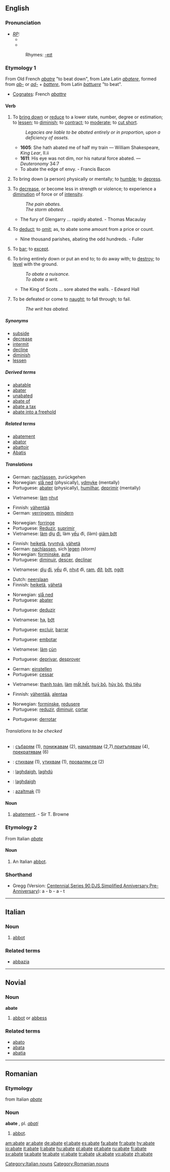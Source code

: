 {{wikisource1911Enc|Abated}}
==English==

===Pronunciation===
* ''[[RP]]:''
** {{IPA|/əˈbeɪt/}}
** {{SAMPA|/@"beIt/}}
*: Rhymes: [[Rhymes:English:-eɪt|-eɪt]]

===Etymology 1===
From Old French ''[[abatre]]'' "to beat down", from Late Latin ''[[abatere]]'', formed from ''[[ab-]]'' or ''[[ad-]]'' + ''[[battere]]'', from Latin ''[[battuere]]'' "to beat".
* [[cognate|Cognate]]s: French ''[[abattre]]''

====Verb====
{{en-verb|abat|ing}}


# {{transitive}} To [[bring down]] or [[reduce]] to a lower state, number, degree or estimation; to [[lessen]]; to [[diminish]]; to [[contract]]; to [[moderate]]; to [[cut short]].
#: ''Legacies are liable to be abated entirely or in proportion, upon a deficiency of assets.''
#* '''1605''': She hath abated me of half my train — William Shakespeare, ''King Lear'', II.ii
#* '''1611''': His eye was not dim, nor his natural force abated. — ''Deuteronomy'' 34:7
#* To abate the edge of envy. - Francis Bacon
# {{transitive}} To bring down (a person) physically or mentally; to [[humble]]; to [[depress]].
# {{intransitive}} To [[decrease]], or become less in strength or violence; to experience a [[diminution]] of force or of [[intensity]].
#: ''The pain abates.''
#: ''The storm abated.''
#* The fury of Glengarry ... rapidly abated. - Thomas Macaulay
# {{transitive}} To [[deduct]]; to [[omit]]; as, to abate some amount from a price or count.
#* Nine thousand parishes, abating the odd hundreds. - Fuller
# {{transitive}} To [[bar]]; to [[except]].
# {{transitive}} {{context|label=[[Appendix:Glossary#obsolete|obsolete]] except in law|topcat=Obsolete|topcat=Law}} To bring entirely down or put an end to; to do away with; to [[destroy]]; to [[level]] with the ground.
#: ''To abate a nuisance.''
#: ''To abate a writ.''
#* The King of Scots ... sore abated the walls. - Edward Hall
# {{intransitive}} To be defeated or come to [[naught]]; to fall through; to fail.
#: ''The writ has abated.''

=====Synonyms=====
* [[subside]]
* [[decrease]]
* [[intermit]]
* [[decline]]
* [[diminish]]
* [[lessen]]

=====Derived terms=====
* [[abatable]]
* [[abater]]
* [[unabated]]
* [[abate of]]
* [[abate a tax]]
* [[abate into a freehold]]

=====Related terms=====
* [[abatement]]
* [[abator]]
* [[abattoir]]
* [[Abatis]]

=====Translations=====
{{trans-top|to bring down a person physically or mentally}}
* German: [[nachlassen]], zurückgehen
* Norwegian: [[slå ned]] (physically), [[ydmyke]] (mentally)
* Portuguese: [[abater]] (physically), [[humilhar]], [[deprimir]] (mentally)
{{trans-mid}}
* Vietnamese: [[làm]] [[nhụt]]
{{trans-bottom}}

{{trans-top|to bring down or reduce to a lower state}}
* Finnish: [[vähentää]]
* German: [[verringern]], [[mindern]]
{{trans-mid}}
* Norwegian: [[forringe]]
* Portuguese: [[Reduzir]], [[suprimir]]
* Vietnamese: [[làm]] [[dịu]] [[đi]], làm [[yếu]] đi, (làm) [[giảm bớt]]
{{trans-bottom}}

{{trans-top|to decrease or become less}}
* Finnish: [[heiketä]], [[tyyntyä]], [[vähetä]]
* German: [[nachlassen]], sich [[legen]] ''(storm)''
* Norwegian: [[forminske]], [[avta]]
* Portuguese: [[diminuir]], [[descer]], [[declinar]]
{{trans-mid}}
* Vietnamese: [[dịu]] [[đi]], [[yếu]] đi, [[nhụt]] đi, [[ram]], [[đỡ]], [[bớt]], [[ngớt]]
{{trans-bottom}}

{{trans-top|to beat down}}
* Dutch: [[neerslaan]]
* Finnish: [[heiketä]], [[vähetä]]
{{trans-mid}}
* Norwegian: [[slå ned]]
* Portuguese: [[abater]]
{{trans-bottom}}

{{trans-top|to deduct}}
* Portuguese: [[deduzir]]
{{trans-mid}}
* Vietnamese: [[hạ]], [[bớt]]
{{trans-bottom}}

{{trans-top|to bar, to except}}
* Portuguese: [[excluir]], [[barrar]]
{{trans-mid}}
{{trans-bottom}}

{{trans-top|to blunt}}
* Portuguese: [[embotar]]
{{trans-mid}}
* Vietnamese: [[làm]] [[cùn]]
{{trans-bottom}}

{{trans-top|to reduce in estimation}}
* Portuguese: [[deprivar]], [[desprover]]
{{trans-mid}}
{{trans-bottom}}

{{trans-top|to bring entirely down or put an end to}}
* German: [[einstellen]]
* Portuguese: [[cessar]]
{{trans-mid}}
* Vietnamese: [[thanh toán]], [[làm]] [[mất hết]], [[huỷ bỏ]], [[hủy bỏ]], [[thủ tiêu]]
{{trans-bottom}}

{{trans-top|to diminish, to reduce}}
* Finnish: [[vähentää]], [[alentaa]]
{{trans-mid}}
* Norwegian: [[forminske]], [[redusere]]
* Portuguese: [[reduzir]], [[diminuir]], [[cortar]]
{{trans-bottom}}

{{trans-top|to be defeated}}
* Portuguese: [[derrotar]]
{{trans-mid}}
{{trans-bottom}}

======Translations to be checked======
{{checktrans}}
* {{ttbc|Bulgarian}}: [[събарям]] (1), [[понижавам]] (2), [[намалявам]] (2,7),[[притъпявам]] (4), [[прекратявам]] (6)
* {{ttbc|Bulgarian}}: [[стихвам]] (1), [[утихвам]] (1), [[провалям се]] (2)
* {{ttbc|Irish}}: [[laghdaigh]], [[laghdú]]
* {{ttbc|Irish}}: [[laghdaigh]]
* {{ttbc|Turkish}}: [[azaltmak]] (1)

====Noun====
{{en-noun}}

# {{obsolete}} [[abatement]]. - Sir T. Browne

===Etymology 2===
From Italian ''[[#Italian|abate]]''

====Noun====
{{en-noun}}

# An Italian [[abbot]].

===Shorthand===

* Gregg (Version: [http://en.wikipedia.org/wiki/Gregg_Shorthand#Centennial_Gregg_Shorthand Centennial],[http://en.wikipedia.org/wiki/Gregg_Shorthand#Series_90_Gregg_Shorthand Series 90],[http://en.wikipedia.org/wiki/Gregg_Shorthand#Diamond_Jubilee_Gregg_Shorthand  DJS],[http://en.wikipedia.org/wiki/Gregg_Shorthand#Simplified_Gregg_Shorthand Simplified],[http://en.wikipedia.org/wiki/Gregg_Shorthand#Anniversary_Gregg_Shorthand Anniversary],[http://en.wikipedia.org/wiki/Gregg_Shorthand#Pre-Anniversary_Gregg_Shorthand Pre-Anniversary]): a - b - a - t

----

==Italian==

===Noun===
{{it-noun|abat|m|e|i}}

# [[abbot]]

===Related terms===
* [[abbazia]]

[[Category:Italian nouns]]

----

==Novial==

===Noun===
'''abate'''

# [[abbot]] or [[abbess]]

===Related terms===
* [[abato]]
* [[abata]]
* [[abatia]]

----

==Romanian==

===Etymology===
from Italian ''[[abate]]''

===Noun===
'''abate''' {{m}}, pl. ''[[abaţi]]''

# [[abbot]].

[[Category:Romanian nouns]]

[[am:abate]]
[[ar:abate]]
[[de:abate]]
[[el:abate]]
[[es:abate]]
[[fa:abate]]
[[fr:abate]]
[[hy:abate]]
[[io:abate]]
[[it:abate]]
[[li:abate]]
[[hu:abate]]
[[pl:abate]]
[[pt:abate]]
[[ru:abate]]
[[fi:abate]]
[[sv:abate]]
[[ta:abate]]
[[te:abate]]
[[vi:abate]]
[[tr:abate]]
[[uk:abate]]
[[vo:abate]]
[[zh:abate]]